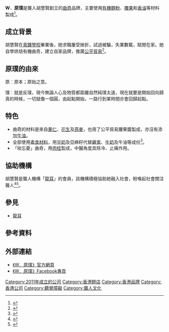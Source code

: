 {{Infobox Company |
company_name =  W．原璞 |   
company_logo = [[File:原璞.jpg|centre]] |   
company_type = [[私人公司|私人公司]]|   
company_slogan = 絕對人手製作、無添加、純天然 |   
foundation = 2011年1月2日 |   
location = {{HK}}|
key_people = 胡慧賢 |   
industry = [[曲奇|曲奇]]|
sales =  |   
profit =  |   
revenue =  |
asset =  |   
market_value =  |
num_employees =  |   
products = |
parent = |
subsid = |   
homepage = [https://web.archive.org/web/20111108174621/http://ellaws.com/ 《W．原璞》官方網頁]
}} 

'''W．原璞'''是聾人胡慧賢創立的[[曲奇|曲奇]]品牌，主要使用[[有機|有機]][[麵粉|麵粉]]、[[腰果|腰果]]和[[香油|香油]]等材料製成<ref>{{cite web |language=zh-hk |url=http://www.sharpdaily.hk/article/index/4104/20111028/18826 |title=爽專題：失聰女 曲奇代說話 |publisher=[[爽報_(香港)|爽報 (香港)]] |date=2011-10-28 |accessdate=2012-03-09 }}{{Dead link|date=2020年1月 |bot=InternetArchiveBot |fix-attempted=yes }}</ref>。

==成立背景==
胡慧賢在[[真鐸學校|真鐸學校]]畢業後，她求職屢受挫折，試過被騙，失業數載，賦閒在家。她自學烘焙有機曲奇，建立自家品牌，推廣[[公平貿易|公平貿易]]<ref>{{cite web |language=zh-hk |url=http://www1.hk.apple.nextmedia.com/template/apple/art_main.php?iss_id=20111028&sec_id=4104&art_id=15748676 | title=聽障女受盡歧視 創品牌推廣公平貿易 製曲奇拾自信 |publisher=[[蘋果日報_(香港)|蘋果日報 (香港)]] |date=2011-10-28 |accessdate=2012-03-09}}</ref>。

==原璞的由來==
原︰原本；原始之意。

璞︰就是反璞，現今無論人心及物質都距離自然純璞太遠，現在就要是開始回向歸真的時候，一切就像一個圓，由起點開始，一路行到某時間亦會回歸起點。

==特色==
* 曲奇的材料是來自[[果仁|果仁]]、[[花生|花生]]及[[燕麥|燕麥]]，也用了公平貿易腰果醬製成，亦沒有添加[[牛油|牛油]]。
* 全部使用[[素食|素食]][[材料|材料]]，用[[豆奶|豆奶]]及亞麻籽代替[[雞蛋|雞蛋]]、[[牛奶|牛奶]]及牛油等成份<ref>{{cite web |language=zh-hk |url=http://www.ellaws.com/images/news/WeekendWeekly.pdf |title=失聰少女的手造曲奇 |publisher=[[新假期|新假期]] |date=2011-03 |accessdate=2012-03-09 }}{{dead link|date=2017年12月 |bot=InternetArchiveBot |fix-attempted=yes }}</ref>。
* 「啖忘憂」曲奇，用[[肉桂|肉桂]]製成，中醫角度具除冷、止痛作用。

==協助機構==
胡慧賢是聾人機構「[[龍耳|龍耳]]」的會員，該機構積極協助她融入社會，盼喚起社會關注聾人<ref>{{cite web |language=zh-hk |url=http://www1.hk.apple.nextmedia.com/template/apple/art_main.php?iss_id=20111028&sec_id=4104&subsec_id=11867&art_id=15748678 |title=聽障人士支援少 |publisher=[[蘋果日報_(香港)|蘋果日報 (香港)]] |date=2011-10-28 |accessdate=2012-03-09 |archive-date=2011-11-09 |archive-url=https://web.archive.org/web/20111109030621/http://hk.apple.nextmedia.com/template/apple/art_main.php?iss_id=20111028&sec_id=4104&subsec_id=11867&art_id=15748678 |dead-url=no }}</ref><ref>{{cite web |language=zh-hk |url=http://www.mingpaohealth.com/cfm/health3.cfm?File=20090618/emotion/zka1.txt |title=用心聆聽 用手溝通 |publisher=[[明報|明報]] |date=2009-06-18 |accessdate=2012-03-09 }}{{Dead link|date=2018年7月 |bot=InternetArchiveBot |fix-attempted=no }}</ref>。

== 參見 ==
* [[龍耳|龍耳]]

==參考資料==
<div class="references-small">
<references />
</div>

== 外部連結 ==
* [https://web.archive.org/web/20111108174621/http://ellaws.com/ 《W．原璞》官方網頁]
* [http://www.facebook.com/ellasworkshop 《W．原璞》Facebook專頁] {{Wayback|url=http://www.facebook.com/ellasworkshop |date=20160309002920 }}

[[Category:2011年成立的公司|Category:2011年成立的公司]]
[[Category:香港餅店|Category:香港餅店]]
[[Category:香港品牌|Category:香港品牌]]
[[Category:香港公司|Category:香港公司]]
[[Category:聽覺障礙|Category:聽覺障礙]]
[[Category:聾人文化|Category:聾人文化]]